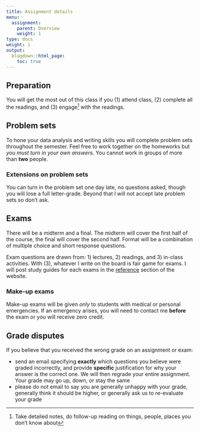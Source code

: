 ```yaml
---
title: Assignment details
menu:
  assignment:
    parent: Overview
    weight: 1
type: docs
weight: 1
output:
  blogdown::html_page:
    toc: true
---
```



## Preparation

You will get the most out of this class if you (1) attend class, (2) complete all the readings, and (3) engage^[Take detailed notes, do follow-up reading on things, people, places you don't know about]  with the readings.



## Problem sets

To hone your data analysis and writing skills you will complete problem sets throughout the semester. Feel free to work together on the homeworks but *you must turn in your own answers.* You cannot work in groups of more than **two** people.


### Extensions on problem sets


You can turn in the problem set one day late, no questions asked, though you will lose a full letter-grade. Beyond that I will not accept late problem sets so don't ask.  


## Exams

There will be a midterm and a final. The midterm will cover the first half of the course, the final will cover the second half. Format will be a combination of multiple choice and short response questions.

Exam questions are drawn from: 1) lectures, 2) readings, and 3) in-class activities. With (3), whatever I write on the board is fair game for exams. I will post study guides for each exams in the [reference](/reference/) section of the website. 


### Make-up exams

Make-up exams will be given *only* to students with medical or personal emergencies. If an emergency arises, you will need to contact me **before** the exam or you will receive zero credit.


## Grade disputes


If you believe that you received the wrong grade on an assignment or exam:


- send an email specifying **exactly** which questions you believe were graded incorrectly, and provide **specific** justification for why your answer is the correct one. We will then regrade your entire assignment. Your grade may go up, down, or stay the same
- please do not email to say you are generally unhappy with your grade, generally think it should be higher, or generally ask us to re-evaluate your grade